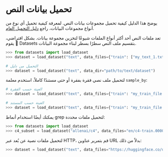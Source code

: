# تحميل بيانات النص

يوضح هذا الدليل كيفية تحميل مجموعات بيانات النص. لمعرفة كيفية تحميل أي نوع من أنواع مجموعات البيانات، راجع [دليل التحميل العام](./loading).

تعد ملفات النص أحد أكثر أنواع الملفات شيوعًا لتخزين مجموعة بيانات. بشكل افتراضي، يقوم 🤗 Datasets بتقسيم ملف النص سطرًا بسطر لبناء مجموعة البيانات.

```py
>>> from datasets import load_dataset
>>> dataset = load_dataset("text", data_files={"train": ["my_text_1.txt", "my_text_2.txt"], "test": "my_test_file.txt"})

# التحميل من دليل
>>> dataset = load_dataset("text", data_dir="path/to/text/dataset")
```

لتحميل ملف نصي فقرة بفقرة أو حتى مستندًا كاملاً، استخدم معلمة `sample_by`:

```py
# العينة حسب الفقرة
>>> dataset = load_dataset("text", data_files={"train": "my_train_file.txt", "test": "my_test_file.txt"}, sample_by="paragraph")

# العينة حسب المستند
>>> dataset = load_dataset("text", data_files={"train": "my_train_file.txt", "test": "my_test_file.txt"}, sample_by="document")
```

يمكنك أيضًا استخدام أنماط grep لتحميل ملفات محددة:

```py
>>> from datasets import load_dataset
>>> c4_subset = load_dataset("allenai/c4", data_files="en/c4-train.0000*-of-01024.json.gz")
```

لتحميل ملفات نصية عن بُعد عبر HTTP، قم بتمرير عناوين URL بدلاً من ذلك:

```py
>>> dataset = load_dataset("text", data_files="https://huggingface.co/datasets/lhoestq/test/resolve/main/some_text.txt")
```